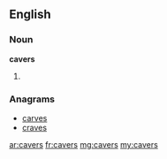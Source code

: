 ==English==

===Noun===
'''cavers'''

# {{plural of|caver}}

===Anagrams===
* [[carves#English|carves]]
* [[craves#English|craves]]

[[ar:cavers]]
[[fr:cavers]]
[[mg:cavers]]
[[my:cavers]]